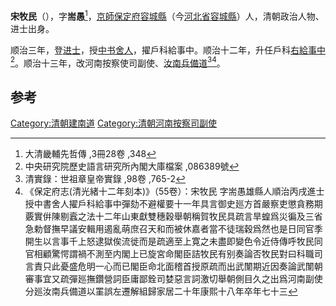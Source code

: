 '''宋牧民'''（{{bd|1607年||1679年}}），字'''耑愚'''<ref>大清畿輔先哲傳 ,3冊28卷 ,348</ref>，[[京師|京師]][[保定府|保定府]][[容城縣|容城縣]]（今[[河北省|河北省]][[容城縣|容城縣]]）人，清朝政治人物、进士出身。

顺治三年，登[[进士|进士]]，授[[中书舍人|中书舍人]]，擢戶科給事中。顺治十二年，升任戶科[[右給事中|右給事中]]<ref>中央研究院歷史語言研究所內閣大庫檔案 ,086389號</ref>。顺治十三年，改河南按察使司副使、[[汝南兵備道|汝南兵備道]]<ref>清實錄：世祖章皇帝實錄 ,98卷 ,765-2</ref><ref>《保定府志(清光緒十二年刻本)》（55卷）：宋牧民 字耑愚雄縣人順治丙戌進士授中書舍人擢戶科給事中彈劾不避權要十一年具言御史廵方首嚴察吏懲貪務期覈實倂陳剔蠧之法十二年山東獻雙穗穀舉朝稱賀牧民具疏言旱蝗爲災徧及三省急勅督撫早議安輯用遏亂萌庶召天和而被休嘉者當不徒瑞穀爲然也是日同官季開生以言事千上怒逮獄俟流徙而是疏適至上寛之未盡即變色令近侍傳呼牧民同官相顧驚愕謂禍不測至内閣上已旋宮命閣臣詰牧民有别奏論否牧民對曰科職司言責只此憂盛危明一心而已閣臣命北面稽首授原疏而出武闈期近因奏論武闈朝審事宜又疏彈廵撫鑽營詞臣庸鄙銓司婪惡言詞激切舉朝側目久之出爲河南副使分廵汝南兵備道以罣誤左遷解組歸家居二十年康熙十八年卒年七十三</ref>。

==参考==
{{reflist|2}}
{{清朝人物小作品}}
{{順治三年丙戌科殿試金榜}}
[[Category:清朝建南道|Category:清朝建南道]]
[[Category:清朝河南按察司副使|Category:清朝河南按察司副使]]